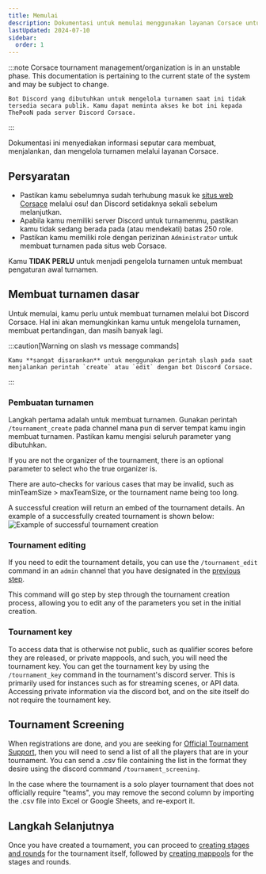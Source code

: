 ```yaml
---
title: Memulai
description: Dokumentasi untuk memulai menggunakan layanan Corsace untuk menjalankan turnamen.
lastUpdated: 2024-07-10
sidebar:
  order: 1
---
```



:::note
    Corsace tournament management/organization is in an unstable phase. This documentation is pertaining to the current state of the system and may be subject to change.

```
Bot Discord yang dibutuhkan untuk mengelola turnamen saat ini tidak tersedia secara publik. Kamu dapat meminta akses ke bot ini kepada ThePooN pada server Discord Corsace.
```

:::

Dokumentasi ini menyediakan informasi seputar cara membuat, menjalankan, dan mengelola turnamen melalui layanan Corsace.

## Persyaratan

- Pastikan kamu sebelumnya sudah terhubung masuk ke [situs web Corsace](https://corsace.io) melalui osu! dan Discord setidaknya sekali sebelum melanjutkan.
- Apabila kamu memiliki server Discord untuk turnamenmu, pastikan kamu tidak sedang berada pada (atau mendekati) batas 250 role.
- Pastikan kamu memiliki role dengan perizinan `Administrator` untuk membuat turnamen pada situs web Corsace.

Kamu **TIDAK PERLU** untuk menjadi pengelola turnamen untuk membuat pengaturan awal turnamen.

## Membuat turnamen dasar

Untuk memulai, kamu perlu untuk membuat turnamen melalui bot Discord Corsace. Hal ini akan memungkinkan kamu untuk mengelola turnamen, membuat pertandingan, dan masih banyak lagi.

:::caution[Warning on slash vs message commands]

```
Kamu **sangat disarankan** untuk menggunakan perintah slash pada saat menjalankan perintah `create` atau `edit` dengan bot Discord Corsace.
```

:::

### Pembuatan turnamen

Langkah pertama adalah untuk membuat turnamen. Gunakan perintah `/tournament_create` pada channel mana pun di server tempat kamu ingin membuat turnamen. Pastikan kamu mengisi seluruh parameter yang dibutuhkan.

If you are not the organizer of the tournament, there is an optional parameter to select who the true organizer is.

There are auto-checks for various cases that may be invalid, such as minTeamSize > maxTeamSize, or the tournament name being too long.

A successful creation will return an embed of the tournament details. An example of a successfully created tournament is shown below:
![Example of successful tournament creation](../../../../images/tournament_org/tournament_create_success.png)

### Tournament editing

If you need to edit the tournament details, you can use the `/tournament_edit` command in an `admin` channel that you have designated in the [previous step](#tournament-creation). 

This command will go step by step through the tournament creation process, allowing you to edit any of the parameters you set in the initial creation.

### Tournament key

To access data that is otherwise not public, such as qualifier scores before they are released, or private mappools, and such, you will need the tournament key. You can get the tournament key by using the `/tournament_key` command in the tournament's discord server. This is primarily used for instances such as for streaming scenes, or API data. Accessing private information via the discord bot, and on the site itself do not require the tournament key.

## Tournament Screening

When registrations are done, and you are seeking for [Official Tournament Support](https://osu.ppy.sh/wiki/en/Tournaments/Official_support), then you will need to send a list of all the players that are in your tournament. You can send a .csv file containing the list in the format they desire using the discord command `/tournament_screening`.

In the case where the tournament is a solo player tournament that does not officially require "teams", you may remove the second column by importing the .csv file into Excel or Google Sheets, and re-export it.

## Langkah Selanjutnya

Once you have created a tournament, you can proceed to [creating stages and rounds](./stage-round-creation) for the tournament itself, followed by [creating mappools](./mappool-creation) for the stages and rounds.
